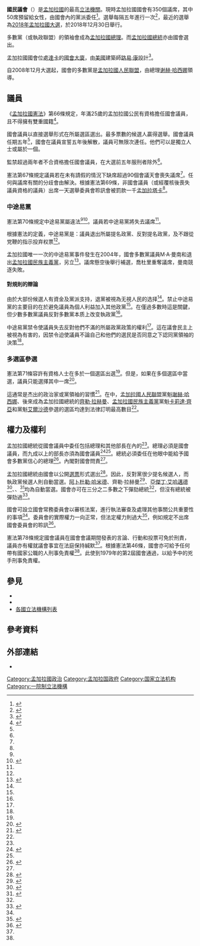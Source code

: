 {{NoteTA|1=zh:孟加拉國;zh-tw:孟加拉;zh-sg:孟加拉;zh-cn:孟加拉国;}}
{{Infobox legislature
| name = 国民议会
| legislature = 第十屆國民議會
| coa_pic = 
| coa_res = 
| logo_pic          =
| logo_res          =
| logo_alt          = 
| logo_caption      = 
| native_name = {{lang|bn|জাতীয় সংসদ}}
| session_room = Sangshad Assembly Hall.jpg
| structure1 = Jatiya Sangsad july2020.svg
| structure1_res = 240px
| structure2         = 
| structure2_res     = 
| house_type = 一院制
| leader1_type = {{link-en|孟加拉國國民議會議長|Speaker of the Jatiyo Sangsad|議長}}
| leader1 = [[希琳·沙爾敏·喬杜里|希琳·沙爾敏·喬杜里]]<ref name=new_Speaker>{{cite news |title=Shirin to become first woman Speaker |url=http://bdnews24.com/bangladesh/2013/04/29/shirin-to-become-first-woman-speaker |publisher=bdnews24.com |accessdate=2013-04-29 |date=2013-04-29 |archive-date=2018-12-25 |archive-url=https://web.archive.org/web/20181225071620/https://bdnews24.com/bangladesh/2013/04/29/shirin-to-become-first-woman-speaker%20 |dead-url=no }}</ref> 
| party1 = [[孟加拉國人民聯盟|孟加拉國人民聯盟]]
| members = 350
| political_groups1 =
'''[[政府|政府]] （302） 
*{{colorbox|#008000|border=darkgray}} [[孟加拉國人民聯盟|孟加拉國人民聯盟]] （302） 
'''[[反對派|反對派]] （45） 
*{{colorbox|#FFFF00|border=darkgray}} [[民族党_(艾尔沙德)|民族党]] （26）
*{{colorbox|#007FFF|border=darkgray}} [[孟加拉國民族主義黨|孟加拉國民族主義黨]] （7）
*{{colorbox|#800000|border=darkgray}} [[孟加拉国工人党|孟加拉国工人党]] （4） 
*{{colorbox|#FF2400|border=darkgray}} [[民族社会党_(孟加拉国)|民族社会党]] （2） 
*{{colorbox|#808000|border=darkgray}} {{link-en|民族党 (曼朱)|Jatiya Party (Ershad)|民族党}} （1） 
*{{colorbox|#00FF80|border=darkgray}} {{le|孟加拉國塔里卡特聯合會|Bangladesh Tarikat Federation}} （1） 
*{{colorbox|#000080|border=darkgray}} {{le|Bikalpa Dhara 孟加拉國|Bikalpa Dhara Bangladesh|BDB}} （2） 
*{{colorbox|#22C32E|border=darkgray}} {{le|加諾論壇|Gano Forum}} （2） 
'''其他 （3） 
*{{colorbox|#808080|border=darkgray}} 獨立人士 （3） 
| last_election1 = [[2018年孟加拉國大選|2018年孟加拉國大選]]
| next_election1    = [[2023年孟加拉國大選|2023年孟加拉國大選]]
| meeting_place = [[孟加拉國|孟加拉國]][[達卡|達卡]][[國會大廈_(孟加拉國)|國會大廈]]
| website = http://www.parliament.gov.bd/
}}
{{Politics of Bangladesh}}
'''國民議會'''（{{lang-bn|জাতীয় সংসদ}}）是[[孟加拉國|孟加拉國]]的最高[[立法機關|立法機關]]。現時孟加拉國國會有350個議席，其中50席預留給女性，由國會內的黨派委任<ref>{{cite web|url=http://www.parliament.gov.bd/index.php/en/about-parliament/name-and-composition-of-parliament|title=Name and Composition of Parliament|publisher=Bangladesh Parliament|accessdate=2015-11-14|archive-date=2017-10-11|archive-url=https://web.archive.org/web/20171011072257/http://www.parliament.gov.bd/index.php/en/about-parliament/name-and-composition-of-parliament|dead-url=no}}</ref>。選舉每隔五年進行一次<ref name="The Daily Star">{{cite news |title=New MPs take oath |url=http://www.thedailystar.net/new-mps-take-oath-6107 |publisher=The Daily Star |accessdate=2013-01-19 |date=2013-01-19 |archive-date=2018-02-05 |archive-url=https://web.archive.org/web/20180205001041/http://www.thedailystar.net/new-mps-take-oath-6107 |dead-url=no }}</ref>，最近的選舉為[[2018年孟加拉國大選|2018年孟加拉國大選]]，於2018年12月30日舉行。

多數黨（或執政聯盟）的領袖會成為[[孟加拉國總理|孟加拉國總理]]。而[[孟加拉國總統|孟加拉國總統]]亦由國會選出。

孟加拉國國會位處[[達卡|達卡]]的[[國會大廈_(孟加拉國)|國會大廈]]，由[[美國|美國]]建築師[[路易·康|路易·康]]設計<ref>{{cite web |url=http://www.design.upenn.edu/archives/majorcollections/kahn/likdacca.html |title=National Capital of Bangladesh |publisher=University of Pennsylvania |accessdate=2015-11-15 |deadurl=yes |archiveurl=https://web.archive.org/web/20120524022905/http://www.design.upenn.edu/archives/majorcollections/kahn/likdacca.html |archivedate=2012-05-24 }}</ref>。

自2008年12月大選起，國會的多數黨是[[孟加拉國人民聯盟|孟加拉國人民聯盟]]，由總理[[谢赫·哈西娜|谢赫·哈西娜]]領導。

==議員==
《[[孟加拉國憲法|孟加拉國憲法]]》第66條規定，年滿25歲的孟加拉國公民有資格擔任國會議員，且不得擁有雙重國籍<ref name=cons>{{cite web|title=Bangladesh Constitution|url=http://www1.umn.edu/humanrts/research/bangladesh-constitution.pdf|publisher=Parliament of Bangladesh|accessdate=12 April 2011|archive-date=2011-11-29|archive-url=https://web.archive.org/web/20111129114439/http://www1.umn.edu/humanrts/research/bangladesh-constitution.pdf|dead-url=no}}</ref>。

國會議員以直接選舉形式在所屬選區選出。最多票數的候選人贏得選舉。國會議員任期五年<ref name=cons />，國會在議員宣誓五年後解散，議員可無限次連任。他們可以是獨立人士或屬於一個{{le|孟加拉政黨列表|List of political parties in Bangladesh|政黨}}。

監禁超過兩年者不合資格擔任國會議員，在大選前五年服刑者除外<ref name=cons />。

憲法第67條規定議員若在未有請假的情況下缺席超過90個會議天會喪失議席<ref name=cons />。任何與議席有關的分歧會由{{link-en|孟加拉國選舉委員會|Bangladesh Election Commission}}解決。根據憲法第69條，非國會議員（或經覆核後喪失議員資格的議員）出席一天選舉委員會聆訊會被罰款一千[[孟加拉塔卡|孟加拉塔卡]]<ref name=cons />。

===中途易黨===
憲法第70條規定中途易黨屬違法<ref name=cons /><ref name=art70>{{cite news|last=Molla|first=M A S|title=Amending Article 70|url=http://www.thedailystar.net/newDesign/news-details.php?nid=182840|accessdate=2011-09-23|newspaper=The Daily Star|date=2011-04-24|archive-date=2012-10-24|archive-url=https://web.archive.org/web/20121024220450/http://www.thedailystar.net/newDesign/news-details.php?nid=182840|dead-url=no}}</ref>。議員若中途易黨將失去議席<ref name=cons />。

根據憲法的定義，中途易黨是：議員退出所屬提名政黨、反對提名政黨，及不跟從党鞭的指示投弃权票<ref name=cons />。

孟加拉國唯一一次的中途易黨事件發生在2004年，國會多數黨議員M·A·曼南和{{le|莫希·B·喬杜里|Mahi B. Chowdhury}}退出[[孟加拉國民族主義黨|孟加拉國民族主義黨]]，另立{{le|孟加拉國比卡爾波多羅黨|Bikalpa Dhara Bangladesh}}<ref name=resign>{{cite news|title=Mannan, Mahi quit BNP, Gen Nur Uddin AL|url=http://www.bangladesh-web.com/view.php?hidRecord=3186|accessdate=2011-09-23|newspaper=Bangladesh Web|date=2004-03-11|archive-date=2016-03-03|archive-url=https://web.archive.org/web/20160303232606/http://www.bangladesh-web.com/view.php?hidRecord=3186|dead-url=no}}</ref>。議席懸空後舉行補選，喬杜里重奪議席，曼南競逐失敗。
====對規則的辯論====
由於大部份候選人有資金及黨派支持，退黨被視為无視人民的选择<ref name=art70 />。禁止中途易黨的主要目的在於避免議員為個人利益加入其他政黨<ref name=art70 />。在僅過多數時這是關鍵，但少數多數黨議員反對多數黨本质上改变執政黨<ref name=art70 />。

中途易黨禁令使議員失去反對他們不滿的所屬政黨政策的權利<ref name=art70 />。這在議會民主上被視為有害的，因禁令迫使議員不論自己和他們的選民是否同意之下認同黨領袖的決策<ref name=art70 />。

=== 多選區參選 ===
憲法第71條容許有資格人士在多於一個選區出選<ref name=cons />。但是，如果在多個選區中當選，議員只能選擇其中一席<ref name=bypoll>{{cite news|title=Bangladesh by-election win widens Hasina majority|url=http://in.reuters.com/article/2009/04/02/idINIndia-38855120090402|accessdate=2011-09-24|newspaper=Reuters|date=2009-04-02|archive-date=2015-06-21|archive-url=https://web.archive.org/web/20150621051525/http://in.reuters.com/article/2009/04/02/idINIndia-38855120090402|dead-url=yes}}</ref>。

這通常是杰出的政治家或黨領袖的習慣<ref name=bypoll2>{{cite news|title=Bangladeshi parliamentary by-elections in Bangladesh end peacefully|url=http://english.sina.com/world/2009/0402/230897.html|accessdate=2011-09-24|newspaper=SINA|date=2009-04-02|archive-date=2020-05-16|archive-url=https://web.archive.org/web/20200516031438/http://english.sina.com/world/2009/0402/230897.html|dead-url=no}}</ref>。在{{le|2008年孟加拉國大選|Bangladeshi general election, 2008}}中，[[孟加拉國人民聯盟|孟加拉國人民聯盟]]黨魁[[謝赫·哈西娜|謝赫·哈西娜]]、後來成為孟加拉國總統的[[齊勒·拉赫曼|齊勒·拉赫曼]]、[[孟加拉國民族主義黨|孟加拉國民族主義黨]]黨魁[[卡莉達·齊亞|卡莉達·齊亞]]和{{link-en|艾爾沙德國家黨|Jatiya Party (Ershad)}}黨魁[[艾爾沙德|艾爾沙德]]參選的選區均達到法律訂明最高數目<ref name=bypoll />。

== 權力及權利 ==
孟加拉國總統從國會議員中委任包括總理和其他部長在內的{{le|孟加拉國政府|Government of Bangladesh|內閣}}<ref name=cons />。總理必須是國會議員，而九成以上的部長亦須為國會議員<ref name=technocrat>{{cite news |title=1972 clause set to be invoked |url=http://www.bdnews24.com/details.php?cid=2&id=192055&hb=3 |accessdate=2011-09-24 |newspaper=bdnews24.com |date=2011-04-05 |deadurl=yes |archiveurl=https://web.archive.org/web/20120402071438/http://www.bdnews24.com/details.php?cid=2&id=192055&hb=3 |archivedate=2012-04-02 }}</ref><ref name=gov />。總統必須委任在他眼中能給予國會多數黨信心的總理<ref name=gov>{{cite web|title=Bangladesh Government Information|url=http://www.traveldocs.com/bd/govern.htm|publisher=Travel Document Systems, Inc.|accessdate=2011-09-24|archive-date=2011-09-28|archive-url=https://web.archive.org/web/20110928062113/http://www.traveldocs.com/bd/govern.htm|dead-url=no}}</ref>。內閣對國會問責<ref name=cons />。

孟加拉國總統由國會以公開[[選票|選票]]形式選出<ref name=openballot>{{cite news |last=Chowdhury |first=Jashim Ali |title=Reminiscence of a lost battle: Arguing for the revival of second schedule |url=http://www.thedailystar.net/law/2010/11/01/index.htm |accessdate=2011-09-24 |newspaper=The Daily Star |date=2010-11-06 |deadurl=yes |archiveurl=https://web.archive.org/web/20110519043022/http://www.thedailystar.net/law/2010/11/01/index.htm |archivedate=2011-05-19 }}</ref>。因此，反對黨很少提名候選人，而執政黨候選人則自動當選。[[阿卜杜勒·哈米德_(政治人物)|阿卜杜勒·哈米德]]、齊勒·拉赫曼<ref name=zill>{{cite news|title=Zillur all set to be president|url=http://www.thedailystar.net/newDesign/news-details.php?nid=75063|accessdate=2011-09-24|newspaper=The Daily Star|date=2009-02-09|archive-date=2012-10-24|archive-url=https://web.archive.org/web/20121024220600/http://www.thedailystar.net/newDesign/news-details.php?nid=75063|dead-url=no}}</ref>、[[亞傑丁·艾哈邁德|亞傑丁·艾哈邁德]]<ref name=iaj>{{cite book |last=Ahmed |first=Helal Uddin |year=2012 |chapter=Ahmed, Iajuddin |chapter-url=http://en.banglapedia.org/index.php?title=Ahmed,_Iajuddin |editor1-last=Islam |editor1-first=Sirajul |editor2-last=Jamal |editor2-first=Ahmed A. |title=Banglapedia: National Encyclopedia of Bangladesh |edition=Second |publisher=Asiatic Society of Bangladesh |access-date=2015-11-16 |archive-date=2018-04-28 |archive-url=https://web.archive.org/web/20180428011918/http://en.banglapedia.org/index.php?title=Ahmed,_Iajuddin |dead-url=yes }}</ref>、{{le|A·Q·M·博德魯德多佐·喬杜里|A. Q. M. Badruddoza Chowdhury}}、{{le|紹霍布德丁·奧赫梅德|Shahabuddin Ahmed}}<ref name=shaha>{{cite web |title=Justice Shahabuddin Ahmed |url=http://www.bangabhaban.gov.bd/shahabuddin.html |publisher=Bangabhaban |accessdate=2011-09-24 |deadurl=yes |archiveurl=https://web.archive.org/web/20140927085558/http://www.bangabhaban.gov.bd/shahabuddin.html |archivedate=2014-09-27 }}</ref>均為自動當選。國會亦可在三分之二多數之下彈劾總統<ref name=cons />，但沒有總統被彈劾過<ref name=notimpeach>{{cite web|title=Bangladesh Head of State|url=http://www.commonwealth-of-nations.org/bangladesh/government/Head_of_State|publisher=Nexus|accessdate=2011-09-24|archive-date=2012-04-01|archive-url=https://web.archive.org/web/20120401231109/http://www.commonwealth-of-nations.org/bangladesh/government/Head_of_State|dead-url=no}}</ref>。

國會可設立國會常務委員會以審核法案，進行執法審查及處理其他事關公共重要性的事項<ref name=cons />。委員會的實際權力一向正常，但法定權力則過大<ref name=comm>{{cite news |last=Islam |first=M Rafiqul |title=Sovereignty debate |url=http://www.thedailystar.net/law/2011/01/04/index.htm |accessdate=2011-09-24 |newspaper=The Daily Star |date=2011-01-22 |deadurl=yes |archiveurl=https://web.archive.org/web/20110519041348/http://www.thedailystar.net/law/2011/01/04/index.htm |archivedate=2011-05-19 }}</ref>，例如{{le|孟加拉最高法院|Supreme Court of Bangladesh}}規定不出席國會委員會的聆訊<ref name=sc>{{cite news |title='SC accountable to none' |url=http://www.bdnews24.com/details.php?cid=2&id=185000&hb=top |accessdate=2011-09-24 |newspaper=bdnews24.com |date=2011-01-19 |deadurl=yes |archiveurl=https://web.archive.org/web/20120402071453/http://www.bdnews24.com/details.php?cid=2&id=185000&hb=top |archivedate=2012-04-02 }}</ref>。

憲法第78條規定國會議員在國會會議期間發表的言論、行動和投票可免於刑責，議員亦有權就議會事宜在法庭保持緘默<ref name=cons />。根據憲法第46條，國會亦可給予任何帶有國家公職的人刑事免責權<ref name=cons />。此使到1979年的第2屆國會通過{{le|孟加拉國賠償法|Indemnity Act, Bangladesh}}，以給予{{le|謝赫·穆吉布·拉赫曼遇刺案|Assassination of Sheikh Mujibur Rahman}}中的兇手刑事免責權。

==參見==
*{{le|孟加拉國國會議長列表|List of Speakers of the Jatiyo Sangshad}}
*{{le|孟加拉國政治|Politics of Bangladesh}}
*[[各國立法機構列表|各國立法機構列表]]

==參考資料==
{{Reflist|2}}

==外部連結==
* {{Official website|http://www.parliament.gov.bd}}

{{Asia topic|议会}}
{{國家一院制立法機構}}
{{孟加拉國主題}}
[[Category:孟加拉國政治|Category:孟加拉國政治]]
[[Category:孟加拉国政府|Category:孟加拉国政府]]
[[Category:国家立法机构|Category:国家立法机构]]
[[Category:一院制立法機構|Category:一院制立法機構]]